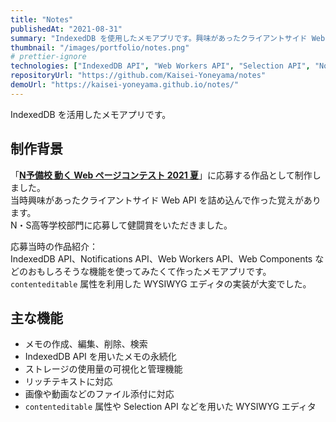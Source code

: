 ```yaml
---
title: "Notes"
publishedAt: "2021-08-31"
summary: "IndexedDB を使用したメモアプリです。興味があったクライアントサイド Web API を詰め込んで作った作品です。"
thumbnail: "/images/portfolio/notes.png"
# prettier-ignore
technologies: ["IndexedDB API", "Web Workers API", "Selection API", "Notifications API", "File API", "Web Components", "Vanilla JS"]
repositoryUrl: "https://github.com/Kaisei-Yoneyama/notes"
demoUrl: "https://kaisei-yoneyama.github.io/notes/"
---
```


IndexedDB を活用したメモアプリです。

## 制作背景

「[**N予備校 動く Web ページコンテスト 2021 夏**](https://progedu.github.io/webappcontest/2021/summer/result/index.html)」に応募する作品として制作しました。  
当時興味があったクライアントサイド Web API を詰め込んで作った覚えがあります。  
N・S高等学校部門に応募して健闘賞をいただきました。

応募当時の作品紹介：  
IndexedDB API、Notifications API、Web Workers API、Web Components などのおもしろそうな機能を使ってみたくて作ったメモアプリです。`contenteditable` 属性を利用した WYSIWYG エディタの実装が大変でした。

## 主な機能

- メモの作成、編集、削除、検索
- IndexedDB API を用いたメモの永続化
- ストレージの使用量の可視化と管理機能
- リッチテキストに対応
- 画像や動画などのファイル添付に対応
- `contenteditable` 属性や Selection API などを用いた WYSIWYG エディタ
